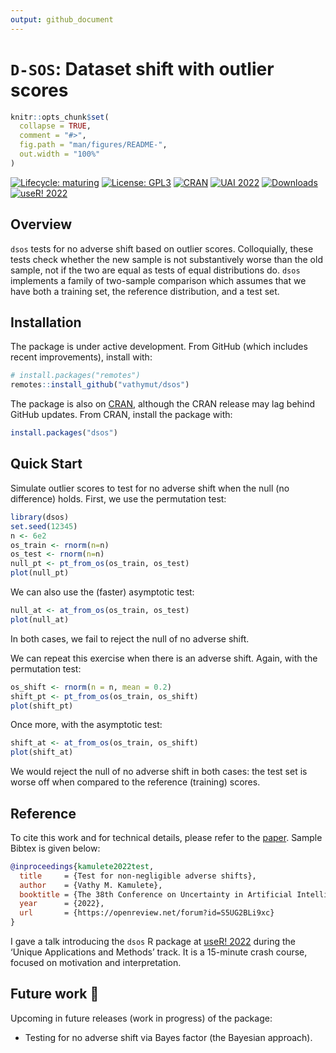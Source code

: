 ```yaml
---
output: github_document
---
```


# `D-SOS`: Dataset shift with outlier scores

<!-- README.md is generated from README.Rmd. Please edit that file -->

```r
knitr::opts_chunk$set(
  collapse = TRUE,
  comment = "#>",
  fig.path = "man/figures/README-",
  out.width = "100%"
)
```

<!-- badges: start -->
[![Lifecycle: maturing](https://img.shields.io/badge/lifecycle-maturing-blue.svg)](https://www.tidyverse.org/lifecycle)
[![License: GPL3](https://img.shields.io/badge/License-GPL3-green.svg)](https://www.gnu.org/licenses/gpl-3.0.en.html)
[![CRAN](https://www.r-pkg.org/badges/version/dsos)](https://cran.r-project.org/package=dsos)
[![UAI 2022](https://img.shields.io/badge/paper-UAI 2022-yellow)](https://openreview.net/forum?id=S5UG2BLi9xc)
[![Downloads](https://cranlogs.r-pkg.org/badges/dsos)](https://cran.r-project.org/package=dsos)
[![useR! 2022](https://img.shields.io/youtube/views/TALE9JUir8Q?style=social)](https://youtu.be/TALE9JUir8Q?t=26)
<!-- badges: end -->

## Overview

`dsos` tests for no adverse shift based on outlier scores. Colloquially,
these tests check whether the new sample is not substantively worse than the
old sample, not if the two are equal as tests of equal distributions do.
`dsos` implements a family of two-sample comparison which assumes that
we have both a training set, the reference distribution, and a test set.

## Installation

The package is under active development.
From GitHub (which includes recent improvements), install with:

```r
# install.packages("remotes")
remotes::install_github("vathymut/dsos")
```

The package is also on [CRAN](https://CRAN.R-project.org), although the
CRAN release may lag behind GitHub updates. From CRAN, install the
package with:

```r
install.packages("dsos")
```

## Quick Start

Simulate outlier scores to test for no adverse shift when the null (no
difference) holds. First, we use the permutation test:

```r
library(dsos)
set.seed(12345)
n <- 6e2
os_train <- rnorm(n=n)
os_test <- rnorm(n=n)
null_pt <- pt_from_os(os_train, os_test)
plot(null_pt)
```

We can also use the (faster) asymptotic test:

```r
null_at <- at_from_os(os_train, os_test)
plot(null_at)
```
In both cases, we fail to reject the null of no adverse shift.

We can repeat this exercise when there is an adverse shift. Again, with
the permutation test:

```r
os_shift <- rnorm(n = n, mean = 0.2)
shift_pt <- pt_from_os(os_train, os_shift)
plot(shift_pt)
```

Once more, with the asymptotic test:

```r
shift_at <- at_from_os(os_train, os_shift)
plot(shift_at)
```
We would reject the null of no adverse shift in both cases: the test set
is worse off when compared to the reference (training) scores.

## Reference

To cite this work and for technical details, please refer to the
[paper](https://openreview.net/forum?id=S5UG2BLi9xc). Sample Bibtex is given below:

```bibtex
@inproceedings{kamulete2022test,
  title     = {Test for non-negligible adverse shifts},
  author    = {Vathy M. Kamulete},
  booktitle = {The 38th Conference on Uncertainty in Artificial Intelligence},
  year      = {2022},
  url       = {https://openreview.net/forum?id=S5UG2BLi9xc}
}
```

I gave a talk introducing the `dsos` R package at
[useR! 2022](https://youtu.be/TALE9JUir8Q?t=26) during the
'Unique Applications and Methods' track. It is a 15-minute crash course,
focused on motivation and interpretation.

## Future work &#128679;

Upcoming in future releases (work in progress) of the package:

- Testing for no adverse shift via Bayes factor (the Bayesian approach).
